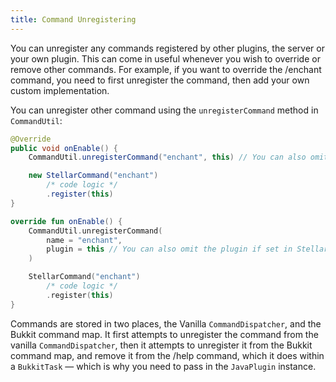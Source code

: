 ```yaml
---
title: Command Unregistering
---
```


You can unregister any commands registered by other plugins, the server or your own plugin. This can come in useful whenever you wish to override or remove other commands. For example, if you want to override the /enchant command, you need to first unregister the command, then add your own custom implementation.

You can unregister other command using the `unregisterCommand` method in `CommandUtil`:

```java tab="Java"
@Override
public void onEnable() {
    CommandUtil.unregisterCommand("enchant", this) // You can also omit the plugin if set in StellarConfig

    new StellarCommand("enchant")
        /* code logic */
        .register(this)
}
```
```kotlin tab="Kotlin"
override fun onEnable() {
    CommandUtil.unregisterCommand(
        name = "enchant",
        plugin = this // You can also omit the plugin if set in StellarConfig
    )

    StellarCommand("enchant")
        /* code logic */
        .register(this)
}
```

Commands are stored in two places, the Vanilla `CommandDispatcher`, and the Bukkit command map. It first attempts to unregister the command from the vanilla `CommandDispatcher`, then it attempts to unregister it from the Bukkit command map, and remove it from the /help command, which it does within a `BukkitTask` — which is why you need to pass in the `JavaPlugin` instance.